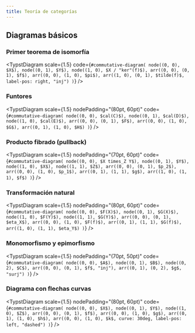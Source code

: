 ```yaml
---
title: Teoría de categorías
---
```



## Diagramas básicos

### Primer teorema de isomorfía

<TypstDiagram scale={1.5} code={`#commutative-diagram(
  node((0, 0), $X$),
  node((0, 1), $Y$),
  node((1, 0), $X / "ker"(f)$),
  arr((0, 0), (0, 1), $f$),
  arr((0, 0), (1, 0), $pi$),
  arr((1, 0), (0, 1), $tilde(f)$, label-pos: right, "inj")
)`} />

### Funtores

<TypstDiagram scale={1.5} nodePadding="(80pt, 60pt)" code={`#commutative-diagram(
  node((0, 0), $cal(C)$),
  node((0, 1), $cal(D)$),
  node((1, 0), $cal(E)$),
  arr((0, 0), (0, 1), $F$),
  arr((0, 0), (1, 0), $G$),
  arr((0, 1), (1, 0), $H$)
)`} />

### Producto fibrado (pullback)

<TypstDiagram scale={1.5} nodePadding="(70pt, 60pt)" code={`#commutative-diagram(
  node((0, 0), $X times_Z Y$),
  node((0, 1), $Y$),
  node((1, 0), $X$),
  node((1, 1), $Z$),
  arr((0, 0), (0, 1), $p_2$),
  arr((0, 0), (1, 0), $p_1$),
  arr((0, 1), (1, 1), $g$),
  arr((1, 0), (1, 1), $f$)
)`} />

### Transformación natural

<TypstDiagram scale={1.5} nodePadding="(80pt, 60pt)" code={`#commutative-diagram(
  node((0, 0), $F(X)$),
  node((0, 1), $G(X)$),
  node((1, 0), $F(Y)$),
  node((1, 1), $G(Y)$),
  arr((0, 0), (0, 1), $eta_X$),
  arr((0, 0), (1, 0), $F(f)$),
  arr((0, 1), (1, 1), $G(f)$),
  arr((1, 0), (1, 1), $eta_Y$)
)`} />

### Monomorfismo y epimorfismo

<TypstDiagram scale={1.5} nodePadding="(70pt, 50pt)" code={`#commutative-diagram(
  node((0, 0), $A$),
  node((0, 1), $B$),
  node((0, 2), $C$),
  arr((0, 0), (0, 1), $f$, "inj"),
  arr((0, 1), (0, 2), $g$, "surj")
)`} />

### Diagrama con flechas curvas

<TypstDiagram scale={1.5} nodePadding="(80pt, 60pt)" code={`#commutative-diagram(
  node((0, 0), $X$),
  node((0, 1), $Y$),
  node((1, 0), $Z$),
  arr((0, 0), (0, 1), $f$),
  arr((0, 0), (1, 0), $g$),
  arr((0, 1), (1, 0), $h$),
  arr((0, 0), (1, 0), $k$, curve: 30deg, label-pos: left, "dashed")
)`} />




